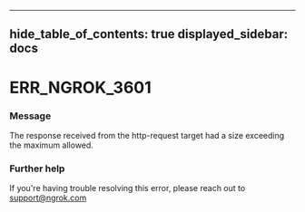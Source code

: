 

---
hide_table_of_contents: true
displayed_sidebar: docs
---


# ERR_NGROK_3601

### Message
The response received from the http-request target had a size exceeding the maximum allowed.

<ErrorDetails error="err_ngrok_3601" />



### Further help
If you're having trouble resolving this error, please reach out to [support@ngrok.com](mailto:support@ngrok.com?subject=Help%20with%20ERR_NGROK_3601)

